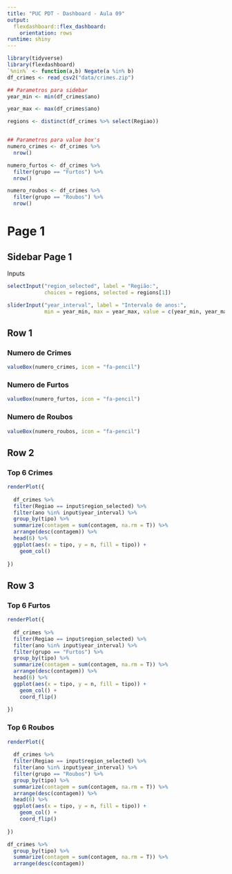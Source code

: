 ```yaml
---
title: "PUC PDT - Dashboard - Aula 09"
output: 
  flexdashboard::flex_dashboard:
    orientation: rows
runtime: shiny
---
```


```r
library(tidyverse)
library(flexdashboard)
`%nin%` <- function(a,b) Negate(a %in% b)
df_crimes <- read_csv2("data/crimes.zip")

## Parametros para sidebar
year_min <- min(df_crimes$ano)

year_max <- max(df_crimes$ano)

regions <- distinct(df_crimes %>% select(Regiao))


## Parametros para value box's
numero_crimes <- df_crimes %>% 
  nrow()

numero_furtos <- df_crimes %>%
  filter(grupo == "Furtos") %>% 
  nrow()

numero_roubos <- df_crimes %>% 
  filter(grupo == "Roubos") %>% 
  nrow()

```

# Page 1

## Sidebar Page 1 {.sidebar}

Inputs

```r
selectInput("region_selected", label = "Região:",
            choices = regions, selected = regions[1])

sliderInput("year_interval", label = "Intervalo de anos:",
            min = year_min, max = year_max, value = c(year_min, year_max), sep = "")
```

## Row 1

### Numero de Crimes
```r
valueBox(numero_crimes, icon = "fa-pencil")
```

### Numero de Furtos
```r
valueBox(numero_furtos, icon = "fa-pencil")
```

### Numero de Roubos
```r
valueBox(numero_roubos, icon = "fa-pencil")
```

## Row 2

### Top 6 Crimes

```r
renderPlot({
  
  df_crimes %>%
  filter(Regiao == input$region_selected) %>%
  filter(ano %in% input$year_interval) %>%
  group_by(tipo) %>%
  summarize(contagem = sum(contagem, na.rm = T)) %>%
  arrange(desc(contagem)) %>%
  head(6) %>%
  ggplot(aes(x = tipo, y = n, fill = tipo)) +
    geom_col()
  
})
```

## Row 3

### Top 6 Furtos

```r
renderPlot({
  
  df_crimes %>%
  filter(Regiao == input$region_selected) %>%
  filter(ano %in% input$year_interval) %>%
  filter(grupo == "Furtos") %>%
  group_by(tipo) %>%
  summarize(contagem = sum(contagem, na.rm = T)) %>%
  arrange(desc(contagem)) %>%
  head(6) %>%
  ggplot(aes(x = tipo, y = n, fill = tipo)) +
    geom_col() +
    coord_flip()
  
})
```   
 
### Top 6 Roubos
    
```r
renderPlot({
  
  df_crimes %>%
  filter(Regiao == input$region_selected) %>%
  filter(ano %in% input$year_interval) %>%
  filter(grupo == "Roubos") %>%
  group_by(tipo) %>%
  summarize(contagem = sum(contagem, na.rm = T)) %>%
  arrange(desc(contagem)) %>%
  head(6) %>%
  ggplot(aes(x = tipo, y = n, fill = tipo)) +
    geom_col() +
    coord_flip()
  
})
```

```r
df_crimes %>%
  group_by(tipo) %>%
  summarize(contagem = sum(contagem, na.rm = T)) %>%
  arrange(desc(contagem))
```

